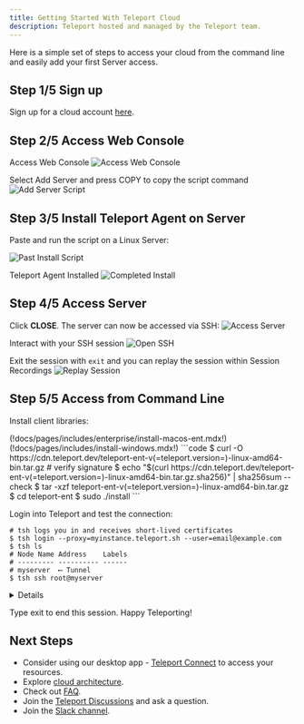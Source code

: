 ```yaml
---
title: Getting Started With Teleport Cloud
description: Teleport hosted and managed by the Teleport team.
---
```


Here is a simple set of steps to access your cloud from the command line and easily add your first Server access.

## Step 1/5 Sign up

Sign up for a cloud account [here](https://goteleport.com/signup/).

## Step 2/5 Access Web Console

Access Web Console
![Access Web Console](../../../img/cloud/homepage-1.png)

Select Add Server and press COPY to copy the script command
![Add Server Script](../../../img/cloud/addserver-2.png)

## Step 3/5 Install Teleport Agent on Server

Paste and run the script on a Linux Server:

![Past Install Script](../../../img/cloud/runscript-3.png)

Teleport Agent Installed
![Completed Install](../../../img/cloud/completed-script-4.png)

## Step 4/5 Access Server

Click **CLOSE**.  The server can now be accessed via SSH:
![Access Server](../../../img/cloud/online-session-5.png)

Interact with your SSH session
![Open SSH](../../../img/cloud/online-ssh-5.png)

Exit the session with `exit` and you can replay the session within Session Recordings
![Replay Session](../../../img/cloud/online-replay-5.png)

## Step 5/5 Access from Command Line

Install client libraries:

<Tabs>
  <TabItem label="MacOS">
(!docs/pages/includes/enterprise/install-macos-ent.mdx!)
  </TabItem>
  <TabItem label="Windows">
(!docs/pages/includes/install-windows.mdx!)
  </TabItem>

  <TabItem label="Linux">
    ```code
    $ curl -O https://cdn.teleport.dev/teleport-ent-v(=teleport.version=)-linux-amd64-bin.tar.gz
    # verify signature 
    $ echo "$(curl  https://cdn.teleport.dev/teleport-ent-v(=teleport.version=)-linux-amd64-bin.tar.gz.sha256)" | sha256sum --check
    $ tar -xzf teleport-ent-v(=teleport.version=)-linux-amd64-bin.tar.gz
    $ cd teleport-ent
    $ sudo ./install
    ```
  </TabItem>
</Tabs>

Login into Teleport and test the connection:

```code
# tsh logs you in and receives short-lived certificates
$ tsh login --proxy=myinstance.teleport.sh --user=email@example.com
$ tsh ls
# Node Name Address    Labels 
# --------- ---------- ------ 
# myserver  ⟵ Tunnel     
$ tsh ssh root@myserver
```

<Details title="Not seeing Nodes?" opened={false}>

(!docs/pages/includes/node-logins.mdx!)

</Details>

Type exit to end this session.  Happy Teleporting!

## Next Steps

- Consider using our desktop app - [Teleport Connect](../../connect-your-client/teleport-connect.mdx) to access your resources.
- Explore [cloud architecture](./architecture.mdx).
- Check out [FAQ](./faq.mdx).
- Join the [Teleport Discussions](https://github.com/gravitational/teleport/discussions) and ask a question.
- Join the [Slack channel](https://goteleport.com/slack).
